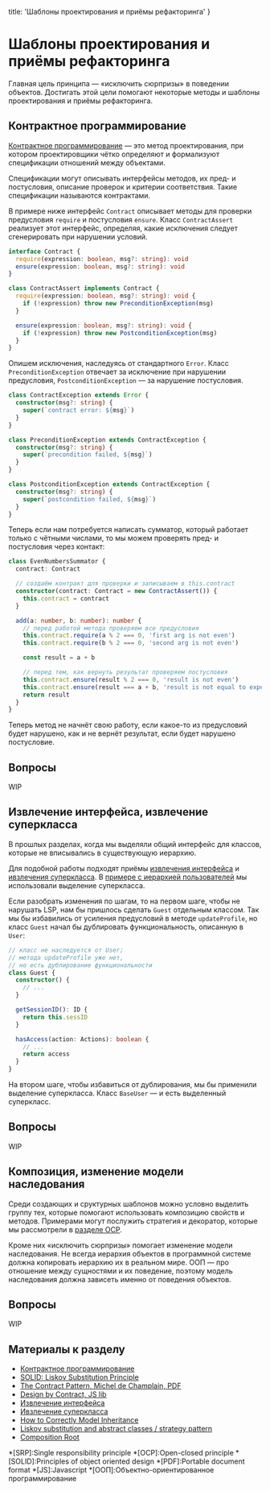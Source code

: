 
  title: 'Шаблоны проектирования и приёмы рефакторинга'
}


# Шаблоны проектирования и приёмы рефакторинга

Главная цель принципа — «исключить сюрпризы» в поведении объектов. Достигать этой цели помогают некоторые методы и шаблоны проектирования и приёмы рефакторинга.

## Контрактное программирование

[Контрактное программирование](https://ru.wikipedia.org/wiki/Контрактное_программирование) — это метод проектирования, при котором проектировщики чётко определяют и формализуют спецификации отношений между объектами.

Спецификации могут описывать интерфейсы методов, их пред- и постусловия, описание проверок и критерии соответствия. Такие спецификации называются контрактами.

В примере ниже интерфейс `Contract` описывает методы для проверки предусловия `require` и постусловия `ensure`. Класс `ContractAssert` реализует этот интерфейс, определяя, какие исключения следует сгенерировать при нарушении условий.

```ts
interface Contract {
  require(expression: boolean, msg?: string): void
  ensure(expression: boolean, msg?: string): void
}

class ContractAssert implements Contract {
  require(expression: boolean, msg?: string): void {
    if (!expression) throw new PreconditionException(msg)
  }

  ensure(expression: boolean, msg?: string): void {
    if (!expression) throw new PostconditionException(msg)
  }
}
```

Опишем исключения, наследуясь от стандартного `Error`. Класс `PreconditionException` отвечает за исключение при нарушении предусловия, `PostconditionException` — за нарушение постусловия.

```ts
class ContractException extends Error {
  constructor(msg?: string) {
    super(`contract error: ${msg}`)
  }
}

class PreconditionException extends ContractException {
  constructor(msg?: string) {
    super(`precondition failed, ${msg}`)
  }
}

class PostconditionException extends ContractException {
  constructor(msg?: string) {
    super(`postcondition failed, ${msg}`)
  }
}
```

Теперь если нам потребуется написать сумматор, который работает только с чётными числами, то мы можем проверять пред- и постусловия через контакт:

```ts
class EvenNumbersSummator {
  contract: Contract

  // создаём контракт для проверки и записываем в this.contract
  constructor(contract: Contract = new ContractAssert()) {
    this.contract = contract
  }

  add(a: number, b: number): number {
    // перед работой метода проверяем все предусловия
    this.contract.require(a % 2 === 0, 'first arg is not even')
    this.contract.require(b % 2 === 0, 'second arg is not even')

    const result = a + b

    // перед тем, как вернуть результат проверяем постусловия
    this.contract.ensure(result % 2 === 0, 'result is not even')
    this.contract.ensure(result === a + b, 'result is not equal to expected')
    return result
  }
}
```

Теперь метод не начнёт свою работу, если какое-то из предусловий будет нарушено, как и не вернёт результат, если будет нарушено постусловие.

## Вопросы
WIP

## Извлечение интерфейса, извлечение суперкласса

В прошлых разделах, когда мы выделяли общий интерфейс для классов, которые не вписывались в существующую иерархию.

Для подобной работы подходят приёмы [извлечения интерфейса](https://refactoring.guru/ru/extract-interface) и [ивзлечения суперкласса](https://refactoring.guru/ru/extract-superclass). В [примере с иерархией пользователей](/lsp/in-real-life) мы использовали выделение суперкласса.

Если разобрать изменения по шагам, то на первом шаге, чтобы не нарушать LSP, нам бы пришлось сделать `Guest` отдельным классом. Так мы бы избавились от усиления предусловий в методе `updateProfile`, но класс `Guest` начал бы дублировать функциональность, описанную в `User`:

```ts
// класс не наследуется от User;
// метода updateProfile уже нет,
// но есть дублирование функциональности
class Guest {
  constructor() {
    // ...
  }

  getSessionID(): ID {
    return this.sessID
  }

  hasAccess(action: Actions): boolean {
    // ...
    return access
  }
}
```

На втором шаге, чтобы избавиться от дублирования, мы бы применили выделение суперкласса. Класс `BaseUser` — и есть выделенный суперкласс.

## Вопросы
WIP

## Композиция, изменение модели наследования

Среди создающих и сруктурных шаблонов можно условно выделить группу тех, которые помогают использовать композицию свойств и методов. Примерами могут послужить стратегия и декоратор, которые мы рассмотрели в [разделе OCP](/ocp/patterns).

Кроме них «исключить сюрпризы» помогает изменение модели наследования. Не всегда иерархия объектов в программной системе должна копировать иерархию их в реальном мире. ООП — про отношение между сущностями и их поведение, поэтому модель наследования должна зависеть именно от поведения объектов.

## Вопросы
WIP

## Материалы к разделу

- [Контрактное программирование](https://ru.wikipedia.org/wiki/Контрактное_программирование)
- [SOLID: Liskov Substitution Principle](https://dzone.com/articles/solid-liskov-substitution-principle)
- [The Contract Pattern, Michel de Champlain, PDF](https://hillside.net/plop/plop97/Proceedings/dechamplain.pdf)
- [Design by Contract, JS lib](https://gitlab.com/ex.xsoft.dev/orbios.dbc)
- [Извлечение интерфейса](https://refactoring.guru/ru/extract-interface)
- [Ивзлечение суперкласса](https://refactoring.guru/ru/extract-superclass)
- [How to Correctly Model Inheritance](https://dzone.com/articles/solid-liskov-substitution-principle#28)
- [Liskov substitution and abstract classes / strategy pattern](https://softwareengineering.stackexchange.com/questions/178886/liskov-substitution-and-abstract-classes-strategy-pattern/178888)
- [Composition Root](https://blog.ploeh.dk/2011/07/28/CompositionRoot/)

*[SRP]:Single responsibility principle
*[OCP]:Open-closed principle
*[SOLID]:Principles of object oriented design
*[PDF]:Portable document format
*[JS]:Javascript
*[ООП]:Объектно-ориентированное программирование
